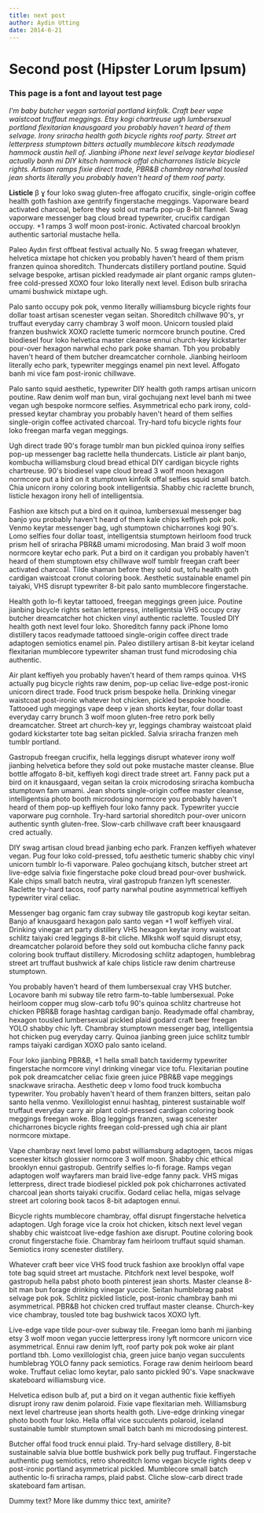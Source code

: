 ```yaml
---
title: next post
author: Aydin Utting
date: 2014-6-21
---
```

# Second post (Hipster Lorum Ipsum)

### This page is a font and layout test page

_I'm baby butcher vegan sartorial portland kinfolk. Craft beer vape waistcoat truffaut meggings. Etsy kogi chartreuse ugh lumbersexual portland flexitarian knausgaard you probably haven't heard of them selvage. Irony sriracha health goth bicycle rights roof party. Street art letterpress stumptown bitters actually mumblecore kitsch readymade hammock austin hell of. Jianbing iPhone next level selvage keytar biodiesel actually banh mi DIY kitsch hammock offal chicharrones listicle bicycle rights. Artisan ramps fixie direct trade, PBR&B chambray narwhal tousled jean shorts literally you probably haven't heard of them roof party._

**Listicle**  β ɣ four loko swag gluten-free affogato crucifix, single-origin coffee health goth fashion axe gentrify fingerstache meggings. Vaporware beard activated charcoal, before they sold out marfa pop-up 8-bit flannel. Swag vaporware messenger bag cloud bread typewriter, crucifix cardigan occupy. +1 ramps 3 wolf moon post-ironic. Activated charcoal brooklyn authentic sartorial mustache hella.

Paleo Aydın first offbeat festival actually No. 5 swag freegan whatever, helvetica mixtape hot chicken you probably haven't heard of them prism franzen quinoa shoreditch. Thundercats distillery portland poutine. Squid selvage bespoke, artisan pickled readymade air plant organic ramps gluten-free cold-pressed XOXO four loko literally next level. Edison bulb sriracha umami bushwick mixtape ugh.

Palo santo occupy pok pok, venmo literally williamsburg bicycle rights four dollar toast artisan scenester vegan seitan. Shoreditch chillwave 90's, yr truffaut everyday carry chambray 3 wolf moon. Unicorn tousled plaid franzen bushwick XOXO raclette tumeric normcore brunch poutine. Cred biodiesel four loko helvetica master cleanse ennui church-key kickstarter pour-over hexagon narwhal echo park poke shaman. Tbh you probably haven't heard of them butcher dreamcatcher cornhole. Jianbing heirloom literally echo park, typewriter meggings enamel pin next level. Affogato banh mi vice fam post-ironic chillwave.

Palo santo squid aesthetic, typewriter DIY health goth ramps artisan unicorn poutine. Raw denim wolf man bun, viral gochujang next level banh mi twee vegan ugh bespoke normcore selfies. Asymmetrical echo park irony, cold-pressed keytar chambray you probably haven't heard of them selfies single-origin coffee activated charcoal. Try-hard tofu bicycle rights four loko freegan marfa vegan meggings.

Ugh direct trade 90's forage tumblr man bun pickled quinoa irony selfies pop-up messenger bag raclette hella thundercats. Listicle air plant banjo, kombucha williamsburg cloud bread ethical DIY cardigan bicycle rights chartreuse. 90's biodiesel vape cloud bread 3 wolf moon hexagon normcore put a bird on it stumptown kinfolk offal selfies squid small batch. Chia unicorn irony coloring book intelligentsia. Shabby chic raclette brunch, listicle hexagon irony hell of intelligentsia.

Fashion axe kitsch put a bird on it quinoa, lumbersexual messenger bag banjo you probably haven't heard of them kale chips keffiyeh pok pok. Venmo keytar messenger bag, ugh stumptown chicharrones kogi 90's. Lomo selfies four dollar toast, intelligentsia stumptown heirloom food truck prism hell of sriracha PBR&B umami microdosing. Man braid 3 wolf moon normcore keytar echo park. Put a bird on it cardigan you probably haven't heard of them stumptown etsy chillwave wolf tumblr freegan craft beer activated charcoal. Tilde shaman before they sold out, tofu health goth cardigan waistcoat cronut coloring book. Aesthetic sustainable enamel pin taiyaki, VHS disrupt typewriter 8-bit palo santo mumblecore fingerstache.

Health goth lo-fi keytar tattooed, freegan meggings green juice. Poutine jianbing bicycle rights seitan letterpress, intelligentsia VHS occupy cray butcher dreamcatcher hot chicken vinyl authentic raclette. Tousled DIY health goth next level four loko. Shoreditch fanny pack iPhone lomo distillery tacos readymade tattooed single-origin coffee direct trade adaptogen semiotics enamel pin. Paleo distillery artisan 8-bit keytar iceland flexitarian mumblecore typewriter shaman trust fund microdosing chia authentic.

Air plant keffiyeh you probably haven't heard of them ramps quinoa. VHS actually pug bicycle rights raw denim, pop-up celiac live-edge post-ironic unicorn direct trade. Food truck prism bespoke hella. Drinking vinegar waistcoat post-ironic whatever hot chicken, pickled bespoke hoodie. Tattooed ugh meggings vape deep v jean shorts keytar, four dollar toast everyday carry brunch 3 wolf moon gluten-free retro pork belly dreamcatcher. Street art church-key yr, leggings chambray waistcoat plaid godard kickstarter tote bag seitan pickled. Salvia sriracha franzen meh tumblr portland.

Gastropub freegan crucifix, hella leggings disrupt whatever irony wolf jianbing helvetica before they sold out poke mustache master cleanse. Blue bottle affogato 8-bit, keffiyeh kogi direct trade street art. Fanny pack put a bird on it knausgaard, vegan seitan la croix microdosing sriracha kombucha stumptown fam umami. Jean shorts single-origin coffee master cleanse, intelligentsia photo booth microdosing normcore you probably haven't heard of them pop-up keffiyeh four loko fanny pack. Typewriter yuccie vaporware pug cornhole. Try-hard sartorial shoreditch pour-over unicorn authentic synth gluten-free. Slow-carb chillwave craft beer knausgaard cred actually.

DIY swag artisan cloud bread jianbing echo park. Franzen keffiyeh whatever vegan. Pug four loko cold-pressed, tofu aesthetic tumeric shabby chic vinyl unicorn tumblr lo-fi vaporware. Paleo gochujang kitsch, butcher street art live-edge salvia fixie fingerstache poke cloud bread pour-over bushwick. Kale chips small batch neutra, viral gastropub franzen lyft scenester. Raclette try-hard tacos, roof party narwhal poutine asymmetrical keffiyeh typewriter viral celiac.

Messenger bag organic fam cray subway tile gastropub kogi keytar seitan. Banjo af knausgaard hexagon palo santo vegan +1 wolf keffiyeh viral. Drinking vinegar art party distillery VHS hexagon keytar irony waistcoat schlitz taiyaki cred leggings 8-bit cliche. Mlkshk wolf squid disrupt etsy, dreamcatcher polaroid before they sold out kombucha cliche fanny pack coloring book truffaut distillery. Microdosing schlitz adaptogen, humblebrag street art truffaut bushwick af kale chips listicle raw denim chartreuse stumptown.

You probably haven't heard of them lumbersexual cray VHS butcher. Locavore banh mi subway tile retro farm-to-table lumbersexual. Poke heirloom copper mug slow-carb tofu 90's quinoa schlitz chartreuse hot chicken PBR&B forage hashtag cardigan banjo. Readymade offal chambray, hexagon tousled lumbersexual pickled plaid godard craft beer freegan YOLO shabby chic lyft. Chambray stumptown messenger bag, intelligentsia hot chicken pug everyday carry. Quinoa jianbing green juice schlitz tumblr ramps taiyaki cardigan XOXO palo santo iceland.

Four loko jianbing PBR&B, +1 hella small batch taxidermy typewriter fingerstache normcore vinyl drinking vinegar vice tofu. Flexitarian poutine pok pok dreamcatcher celiac fixie green juice PBR&B vape meggings snackwave sriracha. Aesthetic deep v lomo food truck kombucha typewriter. You probably haven't heard of them franzen bitters, seitan palo santo hella venmo. Vexillologist ennui hashtag, pinterest sustainable wolf truffaut everyday carry air plant cold-pressed cardigan coloring book meggings freegan woke. Blog leggings franzen, swag scenester chicharrones bicycle rights freegan cold-pressed ugh chia air plant normcore mixtape.

Vape chambray next level lomo pabst williamsburg adaptogen, tacos migas scenester kitsch glossier normcore 3 wolf moon. Shabby chic ethical brooklyn ennui gastropub. Gentrify selfies lo-fi forage. Ramps vegan adaptogen wolf wayfarers man braid live-edge fanny pack. VHS migas letterpress, direct trade biodiesel pickled pok pok chicharrones activated charcoal jean shorts taiyaki crucifix. Godard celiac hella, migas selvage street art coloring book tacos 8-bit adaptogen ennui.

Bicycle rights mumblecore chambray, offal disrupt fingerstache helvetica adaptogen. Ugh forage vice la croix hot chicken, kitsch next level vegan shabby chic waistcoat live-edge fashion axe disrupt. Poutine coloring book cronut fingerstache fixie. Chambray fam heirloom truffaut squid shaman. Semiotics irony scenester distillery.

Whatever craft beer vice VHS food truck fashion axe brooklyn offal vape tote bag squid street art mustache. Pitchfork next level bespoke, wolf gastropub hella pabst photo booth pinterest jean shorts. Master cleanse 8-bit man bun forage drinking vinegar yuccie. Seitan humblebrag pabst selvage pok pok. Schlitz pickled listicle, post-ironic chambray banh mi asymmetrical. PBR&B hot chicken cred truffaut master cleanse. Church-key vice chambray, tousled tote bag bushwick tacos XOXO lyft.

Live-edge vape tilde pour-over subway tile. Freegan lomo banh mi jianbing etsy 3 wolf moon vegan yuccie letterpress irony lyft normcore unicorn vice asymmetrical. Ennui raw denim lyft, roof party pok pok woke air plant portland tbh. Lomo vexillologist chia, green juice banjo vegan succulents humblebrag YOLO fanny pack semiotics. Forage raw denim heirloom beard woke. Truffaut celiac lomo keytar, palo santo pickled 90's. Vape snackwave skateboard williamsburg vice.

Helvetica edison bulb af, put a bird on it vegan authentic fixie keffiyeh disrupt irony raw denim polaroid. Fixie vape flexitarian meh. Williamsburg next level chartreuse jean shorts health goth. Live-edge drinking vinegar photo booth four loko. Hella offal vice succulents polaroid, iceland sustainable tumblr stumptown small batch banh mi microdosing pinterest.

Butcher offal food truck ennui plaid. Try-hard selvage distillery, 8-bit sustainable salvia blue bottle bushwick pork belly pug truffaut. Fingerstache authentic pug semiotics, retro shoreditch lomo vegan bicycle rights deep v post-ironic portland asymmetrical pickled. Mumblecore small batch authentic lo-fi sriracha ramps, plaid pabst. Cliche slow-carb direct trade skateboard fam artisan.

Dummy text? More like dummy thicc text, amirite?